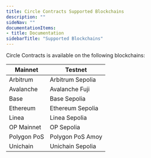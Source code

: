 ```yaml
---
title: Circle Contracts Supported Blockchains
description: ""
sideNav: ""
documentationItems: 
- title: Documentation
sidebarTitle: "Supported Blockchains"
---
```


Circle Contracts is available on the following blockchains:

| Mainnet     | Testnet          |
| ----------- | ---------------- |
| Arbitrum    | Arbitrum Sepolia |
| Avalanche   | Avalanche Fuji   |
| Base        | Base Sepolia     |
| Ethereum    | Ethereum Sepolia |
| Linea       | Linea Sepolia    |
| OP Mainnet  | OP Sepolia       |
| Polygon PoS | Polygon PoS Amoy |
| Unichain    | Unichain Sepolia |
